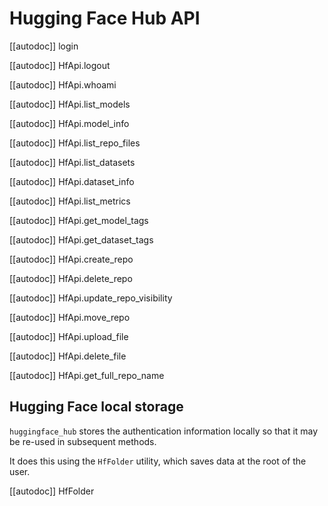 # Hugging Face Hub API

[[autodoc]] login

[[autodoc]] HfApi.logout

[[autodoc]] HfApi.whoami

[[autodoc]] HfApi.list_models

[[autodoc]] HfApi.model_info

[[autodoc]] HfApi.list_repo_files

[[autodoc]] HfApi.list_datasets

[[autodoc]] HfApi.dataset_info

[[autodoc]] HfApi.list_metrics

[[autodoc]] HfApi.get_model_tags

[[autodoc]] HfApi.get_dataset_tags

[[autodoc]] HfApi.create_repo

[[autodoc]] HfApi.delete_repo

[[autodoc]] HfApi.update_repo_visibility

[[autodoc]] HfApi.move_repo

[[autodoc]] HfApi.upload_file

[[autodoc]] HfApi.delete_file

[[autodoc]] HfApi.get_full_repo_name

## Hugging Face local storage

`huggingface_hub` stores the authentication information locally so that it may be re-used in subsequent
methods.

It does this using the `HfFolder` utility, which saves data at the root of the user.

[[autodoc]] HfFolder

